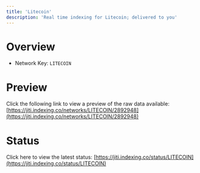 ```yaml
---
title: 'Litecoin'
description: 'Real time indexing for Litecoin; delivered to you'
---
```


# Overview
- Network Key: `LITECOIN`

# Preview
Click the following link to view a preview of the raw data available: [https://jiti.indexing.co/networks/LITECOIN/2892948](https://jiti.indexing.co/networks/LITECOIN/2892948)

# Status
Click here to view the latest status: [https://jiti.indexing.co/status/LITECOIN](https://jiti.indexing.co/status/LITECOIN)
